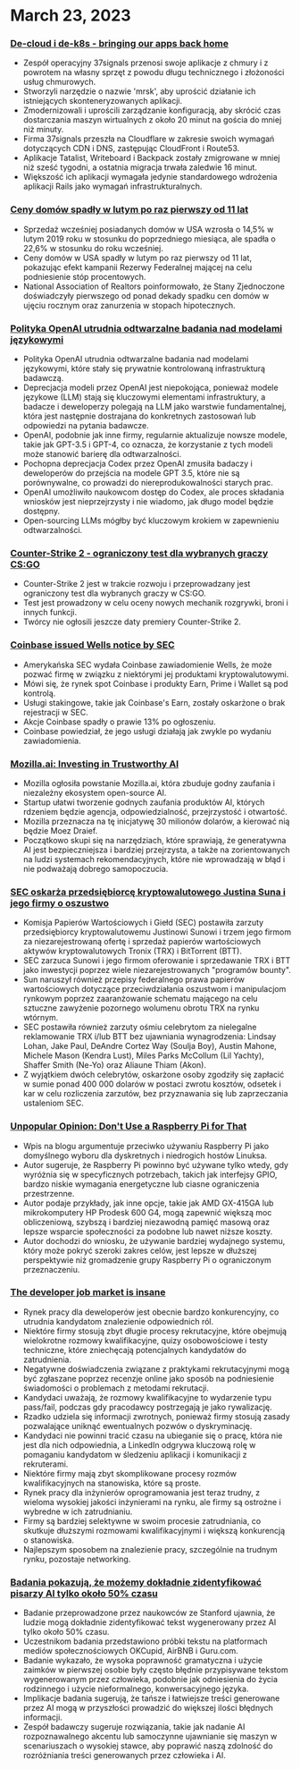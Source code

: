 

<CallToAction />

<Steps>

# March 23, 2023

### [De-cloud i de-k8s - bringing our apps back home](https://dev.37signals.com/bringing-our-apps-back-home/?ref=hackernewsgpt.com)

- Zespół operacyjny 37signals przenosi swoje aplikacje z chmury i z powrotem na własny sprzęt z powodu długu technicznego i złożoności usług chmurowych.
- Stworzyli narzędzie o nazwie 'mrsk', aby uprościć działanie ich istniejących skonteneryzowanych aplikacji.
- Zmodernizowali i uprościli zarządzanie konfiguracją, aby skrócić czas dostarczania maszyn wirtualnych z około 20 minut na gościa do mniej niż minuty.
- Firma 37signals przeszła na Cloudflare w zakresie swoich wymagań dotyczących CDN i DNS, zastępując CloudFront i Route53.
- Aplikacje Tatalist, Writeboard i Backpack zostały zmigrowane w mniej niż sześć tygodni, a ostatnia migracja trwała zaledwie 16 minut.
- Większość ich aplikacji wymagała jedynie standardowego wdrożenia aplikacji Rails jako wymagań infrastrukturalnych.

### [Ceny domów spadły w lutym po raz pierwszy od 11 lat](https://www.wsj.com/articles/home-prices-fell-in-february-for-first-time-in-11-years-73df0107?ref=hackernewsgpt.com)

- Sprzedaż wcześniej posiadanych domów w USA wzrosła o 14,5% w lutym 2019 roku w stosunku do poprzedniego miesiąca, ale spadła o 22,6% w stosunku do roku wcześniej.
- Ceny domów w USA spadły w lutym po raz pierwszy od 11 lat, pokazując efekt kampanii Rezerwy Federalnej mającej na celu podniesienie stóp procentowych.
- National Association of Realtors poinformowało, że Stany Zjednoczone doświadczyły pierwszego od ponad dekady spadku cen domów w ujęciu rocznym oraz zanurzenia w stopach hipotecznych.

### [Polityka OpenAI utrudnia odtwarzalne badania nad modelami językowymi](https://aisnakeoil.substack.com/p/openais-policies-hinder-reproducible?ref=hackernewsgpt.com)

- Polityka OpenAI utrudnia odtwarzalne badania nad modelami językowymi, które stały się prywatnie kontrolowaną infrastrukturą badawczą.
- Deprecjacja modeli przez OpenAI jest niepokojąca, ponieważ modele językowe (LLM) stają się kluczowymi elementami infrastruktury, a badacze i deweloperzy polegają na LLM jako warstwie fundamentalnej, która jest następnie dostrajana do konkretnych zastosowań lub odpowiedzi na pytania badawcze.
- OpenAI, podobnie jak inne firmy, regularnie aktualizuje nowsze modele, takie jak GPT-3.5 i GPT-4, co oznacza, że korzystanie z tych modeli może stanowić barierę dla odtwarzalności.
- Pochopna deprecjacja Codex przez OpenAI zmusiła badaczy i deweloperów do przejścia na modele GPT 3.5, które nie są porównywalne, co prowadzi do niereprodukowalności starych prac.
- OpenAI umożliwiło naukowcom dostęp do Codex, ale proces składania wniosków jest nieprzejrzysty i nie wiadomo, jak długo model będzie dostępny.
- Open-sourcing LLMs mógłby być kluczowym krokiem w zapewnieniu odtwarzalności.

### [Counter-Strike 2 - ograniczony test dla wybranych graczy CS:GO](https://counter-strike.net/cs2?ref=hackernewsgpt.com)

- Counter-Strike 2 jest w trakcie rozwoju i przeprowadzany jest ograniczony test dla wybranych graczy w CS:GO.
- Test jest prowadzony w celu oceny nowych mechanik rozgrywki, broni i innych funkcji.
- Twórcy nie ogłosili jeszcze daty premiery Counter-Strike 2.

### [Coinbase issued Wells notice by SEC](https://www.reuters.com/legal/coinbase-issued-wells-notice-by-sec-2023-03-22/?ref=hackernewsgpt.com)

- Amerykańska SEC wydała Coinbase zawiadomienie Wells, że może pozwać firmę w związku z niektórymi jej produktami kryptowalutowymi.
- Mówi się, że rynek spot Coinbase i produkty Earn, Prime i Wallet są pod kontrolą.
- Usługi stakingowe, takie jak Coinbase's Earn, zostały oskarżone o brak rejestracji w SEC.
- Akcje Coinbase spadły o prawie 13% po ogłoszeniu.
- Coinbase powiedział, że jego usługi działają jak zwykle po wydaniu zawiadomienia.

### [Mozilla.ai: Investing in Trustworthy AI](https://blog.mozilla.org/en/mozilla/introducing-mozilla-ai-investing-in-trustworthy-ai/?ref=hackernewsgpt.com)

- Mozilla ogłosiła powstanie Mozilla.ai, która zbuduje godny zaufania i niezależny ekosystem open-source AI.
- Startup ułatwi tworzenie godnych zaufania produktów AI, których rdzeniem będzie agencja, odpowiedzialność, przejrzystość i otwartość.
- Mozilla przeznacza na tę inicjatywę 30 milionów dolarów, a kierować nią będzie Moez Draief.
- Początkowo skupi się na narzędziach, które sprawiają, że generatywna AI jest bezpieczniejsza i bardziej przejrzysta, a także na zorientowanych na ludzi systemach rekomendacyjnych, które nie wprowadzają w błąd i nie podważają dobrego samopoczucia.

### [SEC oskarża przedsiębiorcę kryptowalutowego Justina Suna i jego firmy o oszustwo](https://www.sec.gov/news/press-release/2023-59?ref=hackernewsgpt.com)

- Komisja Papierów Wartościowych i Giełd (SEC) postawiła zarzuty przedsiębiorcy kryptowalutowemu Justinowi Sunowi i trzem jego firmom za niezarejestrowaną ofertę i sprzedaż papierów wartościowych aktywów kryptowalutowych Tronix (TRX) i BitTorrent (BTT).
- SEC zarzuca Sunowi i jego firmom oferowanie i sprzedawanie TRX i BTT jako inwestycji poprzez wiele niezarejestrowanych "programów bounty".
- Sun naruszył również przepisy federalnego prawa papierów wartościowych dotyczące przeciwdziałania oszustwom i manipulacjom rynkowym poprzez zaaranżowanie schematu mającego na celu sztuczne zawyżenie pozornego wolumenu obrotu TRX na rynku wtórnym.
- SEC postawiła również zarzuty ośmiu celebrytom za nielegalne reklamowanie TRX i/lub BTT bez ujawniania wynagrodzenia: Lindsay Lohan, Jake Paul, DeAndre Cortez Way (Soulja Boy), Austin Mahone, Michele Mason (Kendra Lust), Miles Parks McCollum (Lil Yachty), Shaffer Smith (Ne-Yo) oraz Aliaune Thiam (Akon).
- Z wyjątkiem dwóch celebrytów, oskarżone osoby zgodziły się zapłacić w sumie ponad 400 000 dolarów w postaci zwrotu kosztów, odsetek i kar w celu rozliczenia zarzutów, bez przyznawania się lub zaprzeczania ustaleniom SEC.

### [Unpopular Opinion: Don't Use a Raspberry Pi for That](https://set-inform.com/2021/08/24/unpopular-opinion-dont-use-a-raspberry-pi-for-that/?ref=hackernewsgpt.com)

- Wpis na blogu argumentuje przeciwko używaniu Raspberry Pi jako domyślnego wyboru dla dyskretnych i niedrogich hostów Linuksa.
- Autor sugeruje, że Raspberry Pi powinno być używane tylko wtedy, gdy wyróżnia się w specyficznych potrzebach, takich jak interfejsy GPIO, bardzo niskie wymagania energetyczne lub ciasne ograniczenia przestrzenne.
- Autor podaje przykłady, jak inne opcje, takie jak AMD GX-415GA lub mikrokomputery HP Prodesk 600 G4, mogą zapewnić większą moc obliczeniową, szybszą i bardziej niezawodną pamięć masową oraz lepsze wsparcie społeczności za podobne lub nawet niższe koszty.
- Autor dochodzi do wniosku, że używanie bardziej wydajnego systemu, który może pokryć szeroki zakres celów, jest lepsze w dłuższej perspektywie niż gromadzenie grupy Raspberry Pi o ograniczonym przeznaczeniu.

### [The developer job market is insane](https://old.reddit.com/r/ExperiencedDevs/comments/11xq5cz/the_developer_job_market_is_insane_right_now/?ref=hackernewsgpt.com)

- Rynek pracy dla deweloperów jest obecnie bardzo konkurencyjny, co utrudnia kandydatom znalezienie odpowiednich ról.
- Niektóre firmy stosują zbyt długie procesy rekrutacyjne, które obejmują wielokrotne rozmowy kwalifikacyjne, quizy osobowościowe i testy techniczne, które zniechęcają potencjalnych kandydatów do zatrudnienia.
- Negatywne doświadczenia związane z praktykami rekrutacyjnymi mogą być zgłaszane poprzez recenzje online jako sposób na podniesienie świadomości o problemach z metodami rekrutacji.
- Kandydaci uważają, że rozmowy kwalifikacyjne to wydarzenie typu pass/fail, podczas gdy pracodawcy postrzegają je jako rywalizację.
- Rzadko udziela się informacji zwrotnych, ponieważ firmy stosują zasady pozwalające uniknąć ewentualnych pozwów o dyskryminację.
- Kandydaci nie powinni tracić czasu na ubieganie się o pracę, która nie jest dla nich odpowiednia, a LinkedIn odgrywa kluczową rolę w pomaganiu kandydatom w śledzeniu aplikacji i komunikacji z rekruterami.
- Niektóre firmy mają zbyt skomplikowane procesy rozmów kwalifikacyjnych na stanowiska, które są proste.
- Rynek pracy dla inżynierów oprogramowania jest teraz trudny, z wieloma wysokiej jakości inżynierami na rynku, ale firmy są ostrożne i wybredne w ich zatrudnianiu.
- Firmy są bardziej selektywne w swoim procesie zatrudniania, co skutkuje dłuższymi rozmowami kwalifikacyjnymi i większą konkurencją o stanowiska.
- Najlepszym sposobem na znalezienie pracy, szczególnie na trudnym rynku, pozostaje networking.

### [Badania pokazują, że możemy dokładnie zidentyfikować pisarzy AI tylko około 50% czasu](https://hai.stanford.edu/news/was-written-human-or-ai-tsu?ref=hackernewsgpt.com)

- Badanie przeprowadzone przez naukowców ze Stanford ujawnia, że ludzie mogą dokładnie zidentyfikować tekst wygenerowany przez AI tylko około 50% czasu.
- Uczestnikom badania przedstawiono próbki tekstu na platformach mediów społecznościowych OKCupid, AirBNB i Guru.com.
- Badanie wykazało, że wysoka poprawność gramatyczna i użycie zaimków w pierwszej osobie były często błędnie przypisywane tekstom wygenerowanym przez człowieka, podobnie jak odniesienia do życia rodzinnego i użycie nieformalnego, konwersacyjnego języka.
- Implikacje badania sugerują, że tańsze i łatwiejsze treści generowane przez AI mogą w przyszłości prowadzić do większej ilości błędnych informacji.
- Zespół badawczy sugeruje rozwiązania, takie jak nadanie AI rozpoznawalnego akcentu lub samoczynne ujawnianie się maszyn w scenariuszach o wysokiej stawce, aby poprawić naszą zdolność do rozróżniania treści generowanych przez człowieka i AI.

</Steps>
